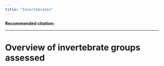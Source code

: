 ```yaml
---
title: "Invertebrates"
---
```


**Recommended citation:**

------------------------------------------------------------------------

# Overview of invertebrate groups assessed
